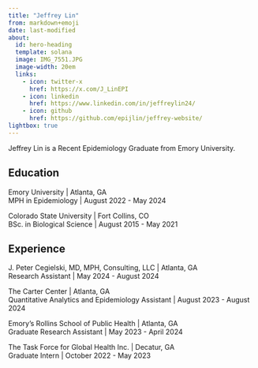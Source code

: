 ```yaml
---
title: "Jeffrey Lin"
from: markdown+emoji
date: last-modified
about:
  id: hero-heading
  template: solana
  image: IMG_7551.JPG
  image-width: 20em
  links: 
    - icon: twitter-x
      href: https://x.com/J_LinEPI
    - icon: linkedin
      href: https://www.linkedin.com/in/jeffreylin24/
    - icon: github
      href: https://github.com/epijlin/jeffrey-website/
lightbox: true
---
```


::: {#hero-heading}
Jeffrey Lin is a Recent Epidemiology Graduate from Emory University.

## Education

Emory University | Atlanta, GA<br>
MPH in Epidemiology | August 2022 - May 2024

Colorado State University | Fort Collins, CO<br>
BSc. in Biological Science | August 2015 - May 2021

## Experience

J. Peter Cegielski, MD, MPH, Consulting, LLC | Atlanta, GA<br>Research Assistant | May 2024 - August 2024

The Carter Center | Atlanta, GA<br>Quantitative Analytics and Epidemiology Assistant | August 2023 - August 2024

Emory's Rollins School of Public Health | Atlanta, GA<br>Graduate Research Assistant | May 2023 - April 2024

The Task Force for Global Health Inc. | Decatur, GA<br>Graduate Intern | October 2022 - May 2023
:::


<!-- #### Contact Me -->
<!-- Social Media Icons using css -->

<!-- <div style="text-align: left;"> -->

<!--   <a href="https://x.com/J_LinEPI" target="_blank" style="text-decoration: none;"> -->

<!--     <img src="https://upload.wikimedia.org/wikipedia/commons/b/b7/X_logo.jpg" alt="X" style="width:30px; height:30px; margin-right: 10px;"> -->

<!--   </a> -->

<!--   <a href="https://www.linkedin.com/in/jeffreylin24/" target="_blank" style="text-decoration: none;"> -->

<!--     <img src="https://upload.wikimedia.org/wikipedia/commons/c/ca/LinkedIn_logo_initials.png" alt="LinkedIn" style="width:30px; height:30px; margin-right: 10px;"> -->

<!--   </a> -->

<!--   <a href=" https://github.com/epijlin/jeffrey-website/" target="_blank" style="text-decoration: none;"> -->

<!--     <img src="https://upload.wikimedia.org/wikipedia/commons/c/c2/GitHub_Invertocat_Logo.svg" alt="LinkedIn" style="width:30px; height:30px; margin-right: 10px;"> -->

<!--   </a> -->

<!-- </div> -->

<!-- Social Media Icons using Quarto with some HTML elements for styling -->

<!-- ::: text-left -->
<!-- [![](https://upload.wikimedia.org/wikipedia/commons/b/b7/X_logo.jpg){width="30" height="30" marin-right="10"}](https://x.com/J_LinEPI){target="_blank" style="text-decoration: none;"} [![](https://upload.wikimedia.org/wikipedia/commons/c/ca/LinkedIn_logo_initials.png){width="30" height="30" margin-right="10"}](https://www.linkedin.com/in/jeffreylin24/){target="_blank" style="text-decoration: none;"} [![](https://upload.wikimedia.org/wikipedia/commons/c/c2/GitHub_Invertocat_Logo.svg){width="30" height="30" margin-right="10"}](https://github.com/epijlin/jeffrey-website/){target="_blank" style="text-decoration: none;"} -->
<!-- ::: -->
